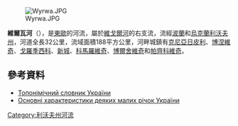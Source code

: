 [[Image:Wyrwa.JPG|right]]

'''維爾瓦河'''（{{lang-uk|Вирва}}），是[[東歐|東歐]]的河流，屬於[[維戈爾河|維戈爾河]]的右支流，流經[[波蘭|波蘭]]和[[烏克蘭|烏克蘭]][[利沃夫州|利沃夫州]]，河道全長32公里，流域面積188平方公里，河畔城鎮有[[克尼亞日皮利_(舊桑博爾區)|克尼亞日皮利]]、[[博涅維奇|博涅維奇]]、[[戈羅季西科|戈羅季西科]]、[[新城_(舊桑博爾區)|新城]]、[[科馬羅維奇|科馬羅維奇]]、[[博爾舍維奇|博爾舍維奇]]和[[帕齊科維奇|帕齊科維奇]]。

==參考資料==
*[https://web.archive.org/web/20160212101730/http://www.toponymic-dictionary.in.ua/index.php?option=com_content&view=section&layout=blog&id=3&Itemid=4 Топонімічний словник України]
* [http://193.84.90.197/ecolib/3/4/20.pdf Основні характеристики деяких малих річок України]{{dead link|date=2018年1月 |bot=InternetArchiveBot |fix-attempted=yes }}

{{DEFAULTSORT:Вирва (права притока Вігору)}}
[[Category:利沃夫州河流|Category:利沃夫州河流]]


{{Ukraine-river-stub}}
